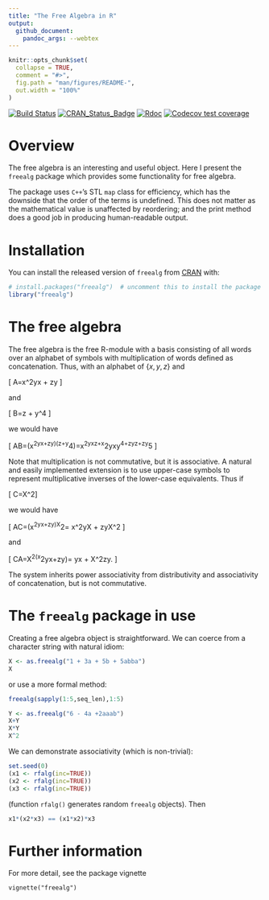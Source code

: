 ```yaml
---
title: "The Free Algebra in R"
output:
  github_document:
    pandoc_args: --webtex
---
```


<!-- README.md is generated from README.Rmd. Please edit that file -->

```r
knitr::opts_chunk$set(
  collapse = TRUE,
  comment = "#>",
  fig.path = "man/figures/README-",
  out.width = "100%"
)
```


<!-- badges: start -->
[![Build Status](https://travis-ci.org/RobinHankin/freealg.svg?branch=master)](https://travis-ci.org/RobinHankin/freealg)
[![CRAN_Status_Badge](https://www.r-pkg.org/badges/version/freealg)](https://cran.r-project.org/package=freealg)
[![Rdoc](https://www.rdocumentation.org/badges/version/freealg)](https://www.rdocumentation.org/packages/freealg)
[![Codecov test coverage](https://codecov.io/gh/RobinHankin/freealg/branch/master/graph/badge.svg)](https://codecov.io/gh/RobinHankin/freealg/branch/master)
<!-- badges: end -->

# Overview

The free algebra is an interesting and useful object.  Here I present
the `freealg` package which provides some functionality for free
algebra.

The package uses `C++`'s STL `map` class for efficiency, which has the
downside that the order of the terms is undefined.  This does not
matter as the mathematical value is unaffected by reordering; and the
print method does a good job in producing human-readable output.


# Installation

You can install the released version of ```freealg``` from
[CRAN](https://CRAN.R-project.org) with:

```r
# install.packages("freealg")  # uncomment this to install the package
library("freealg")
```

# The free algebra

The free algebra is the free R-module with a basis consisting of all
words over an alphabet of symbols with multiplication of words defined
as concatenation.  Thus, with an alphabet of $\{x,y,z\}$ and

\[
A=\alpha x^2yx + \beta zy
\]

and 

\[
B=\gamma z + \delta y^4
\]

we would have

\[
A\cdot B=\left(\alpha x^2yx+\beta zy\right)\cdot\left(\gamma z+\delta y^4\right)=\alpha\gamma x^2yxz+\alpha\delta x^2yxy^4+\beta\gamma zyz+\beta\delta zy^5
\]

Note that multiplication is not commutative, but it is associative.  A
natural and easily implemented extension is to use upper-case symbols
to represent multiplicative inverses of the lower-case equivalents.
Thus if

\[
C=\epsilon X^2\]

we would have 

\[
A\cdot C=\left(\alpha x^2yx+\beta zy\right)\cdot\epsilon X^2=
\alpha\epsilon x^2yX + \beta\epsilon zyX^2
\]

and 

\[
C\cdot A=\epsilon X^2\cdot\left(\alpha x^2yx+\beta zy\right)=
\alpha\epsilon yx + \beta\epsilon X^2zy.
\]

The system inherits power associativity from distributivity and
associativity of concatenation, but is not commutative.

# The ```freealg``` package in use

Creating a free algebra object is straightforward.  We can coerce from
a character string with natural idiom:

```r
X <- as.freealg("1 + 3a + 5b + 5abba")
X
```
or use a more formal method:

```r
freealg(sapply(1:5,seq_len),1:5)
```

```r
Y <- as.freealg("6 - 4a +2aaab")
X+Y
X*Y
X^2
```

We can demonstrate associativity (which is non-trivial):

```r
set.seed(0)
(x1 <- rfalg(inc=TRUE))
(x2 <- rfalg(inc=TRUE))
(x3 <- rfalg(inc=TRUE))
```
(function `rfalg()` generates random `freealg` objects).  Then

```r
x1*(x2*x3) == (x1*x2)*x3
```


# Further information

For more detail, see the package vignette

```vignette("freealg")```

